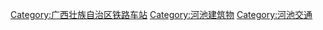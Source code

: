 [[Category:广西壮族自治区铁路车站|Category:广西壮族自治区铁路车站]]
[[Category:河池建筑物|Category:河池建筑物]]
[[Category:河池交通|Category:河池交通]]
